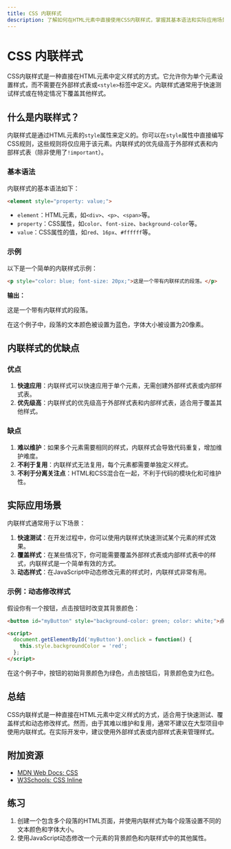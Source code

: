 ```yaml
---
title: CSS 内联样式
description: 了解如何在HTML元素中直接使用CSS内联样式，掌握其基本语法和实际应用场景。
---
```


# CSS 内联样式

CSS内联样式是一种直接在HTML元素中定义样式的方式。它允许你为单个元素设置样式，而不需要在外部样式表或`<style>`标签中定义。内联样式通常用于快速测试样式或在特定情况下覆盖其他样式。

## 什么是内联样式？

内联样式是通过HTML元素的`style`属性来定义的。你可以在`style`属性中直接编写CSS规则，这些规则将仅应用于该元素。内联样式的优先级高于外部样式表和内部样式表（除非使用了`!important`）。

### 基本语法

内联样式的基本语法如下：

```html
<element style="property: value;">
```

- `element`：HTML元素，如`<div>`、`<p>`、`<span>`等。
- `property`：CSS属性，如`color`、`font-size`、`background-color`等。
- `value`：CSS属性的值，如`red`、`16px`、`#ffffff`等。

### 示例

以下是一个简单的内联样式示例：

```html
<p style="color: blue; font-size: 20px;">这是一个带有内联样式的段落。</p>
```

**输出：**

<p style={{
    color: 'blue',
    fontSize: '20px'
}}>这是一个带有内联样式的段落。</p>

在这个例子中，段落的文本颜色被设置为蓝色，字体大小被设置为20像素。

## 内联样式的优缺点

### 优点

1. **快速应用**：内联样式可以快速应用于单个元素，无需创建外部样式表或内部样式表。
2. **优先级高**：内联样式的优先级高于外部样式表和内部样式表，适合用于覆盖其他样式。

### 缺点

1. **难以维护**：如果多个元素需要相同的样式，内联样式会导致代码重复，增加维护难度。
2. **不利于复用**：内联样式无法复用，每个元素都需要单独定义样式。
3. **不利于分离关注点**：HTML和CSS混合在一起，不利于代码的模块化和可维护性。

## 实际应用场景

内联样式通常用于以下场景：

1. **快速测试**：在开发过程中，你可以使用内联样式快速测试某个元素的样式效果。
2. **覆盖样式**：在某些情况下，你可能需要覆盖外部样式表或内部样式表中的样式，内联样式是一个简单有效的方式。
3. **动态样式**：在JavaScript中动态修改元素的样式时，内联样式非常有用。

### 示例：动态修改样式

假设你有一个按钮，点击按钮时改变其背景颜色：

```html
<button id="myButton" style="background-color: green; color: white;">点击我</button>

<script>
  document.getElementById('myButton').onclick = function() {
    this.style.backgroundColor = 'red';
  };
</script>
```

在这个例子中，按钮的初始背景颜色为绿色，点击按钮后，背景颜色变为红色。

## 总结

CSS内联样式是一种直接在HTML元素中定义样式的方式，适合用于快速测试、覆盖样式和动态修改样式。然而，由于其难以维护和复用，通常不建议在大型项目中使用内联样式。在实际开发中，建议使用外部样式表或内部样式表来管理样式。

## 附加资源

- [MDN Web Docs: CSS](https://developer.mozilla.org/zh-CN/docs/Web/CSS)
- [W3Schools: CSS Inline](https://www.w3schools.com/css/css_howto.asp)

## 练习

1. 创建一个包含多个段落的HTML页面，并使用内联样式为每个段落设置不同的文本颜色和字体大小。
2. 使用JavaScript动态修改一个元素的背景颜色和内联样式中的其他属性。
